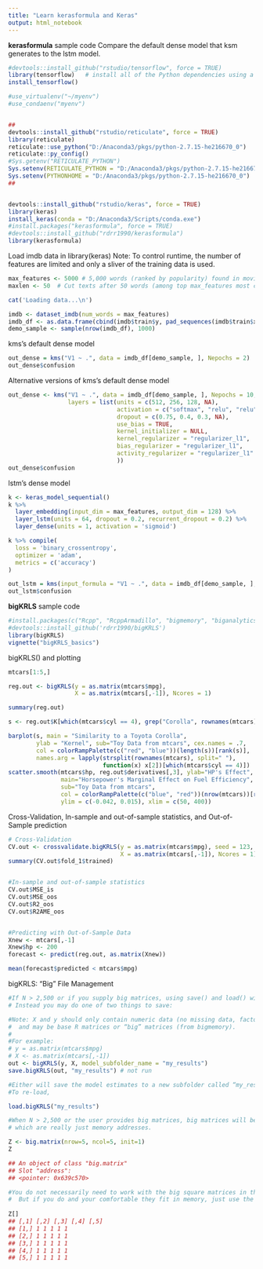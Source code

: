 ```yaml
---
title: "Learn kerasformula and Keras"
output: html_notebook
---
```


 
**kerasformula** sample code
Compare the default dense model that ksm generates to the lstm model. 

```r

#devtools::install_github("rstudio/tensorflow", force = TRUE)
library(tensorflow)   # install all of the Python dependencies using a built-in function
install_tensorflow()

#use_virtualenv("~/myenv")
#use_condaenv("myenv")


##
devtools::install_github("rstudio/reticulate", force = TRUE)
library(reticulate)
reticulate::use_python("D:/Anaconda3/pkgs/python-2.7.15-he216670_0")
reticulate::py_config()
#Sys.getenv("RETICULATE_PYTHON")
Sys.setenv(RETICULATE_PYTHON = "D:/Anaconda3/pkgs/python-2.7.15-he216670_0")
Sys.setenv(PYTHONHOME = "D:/Anaconda3/pkgs/python-2.7.15-he216670_0")
##


devtools::install_github("rstudio/keras", force = TRUE)
library(keras)
install_keras(conda = "D:/Anaconda3/Scripts/conda.exe")
#install.packages("kerasformula", force = TRUE)
#devtools::install_github("rdrr1990/kerasformula")
library(kerasformula)
```

Load imdb data in library(keras)
Note: To control runtime, the number of features are limited and only a sliver of the training data is used.

```r
max_features <- 5000 # 5,000 words (ranked by popularity) found in movie reviews
maxlen <- 50  # Cut texts after 50 words (among top max_features most common words) 

cat('Loading data...\n')

imdb <- dataset_imdb(num_words = max_features)
imdb_df <- as.data.frame(cbind(imdb$train$y, pad_sequences(imdb$train$x)))
demo_sample <- sample(nrow(imdb_df), 1000)

```

kms's default dense model
```r
out_dense = kms("V1 ~ .", data = imdb_df[demo_sample, ], Nepochs = 2)
out_dense$confusion
```

Alternative versions of kms's default dense model
```r

out_dense <- kms("V1 ~ .", data = imdb_df[demo_sample, ], Nepochs = 10, seed=123, scale=NULL,
                 layers = list(units = c(512, 256, 128, NA), 
                               activation = c("softmax", "relu", "relu", "softmax"),
                               dropout = c(0.75, 0.4, 0.3, NA),
                               use_bias = TRUE,
                               kernel_initializer = NULL,
                               kernel_regularizer = "regularizer_l1",
                               bias_regularizer = "regularizer_l1",
                               activity_regularizer = "regularizer_l1"
                               ))
out_dense$confusion

```



lstm's dense model
```r
k <- keras_model_sequential()
k %>%
  layer_embedding(input_dim = max_features, output_dim = 128) %>% 
  layer_lstm(units = 64, dropout = 0.2, recurrent_dropout = 0.2) %>% 
  layer_dense(units = 1, activation = 'sigmoid')

k %>% compile(
  loss = 'binary_crossentropy',
  optimizer = 'adam',
  metrics = c('accuracy')
)

out_lstm = kms(input_formula = "V1 ~ .", data = imdb_df[demo_sample, ], keras_model_seq = k, Nepochs = 2)
out_lstm$confusion


```



**bigKRLS** sample code

```r
#install.packages(c("Rcpp", "RcppArmadillo", "bigmemory", "biganalytics", "snow", "shiny", "httpuv", "scales", "lazyeval", "tibble"))
#devtools::install_github('rdrr1990/bigKRLS')
library(bigKRLS)
vignette("bigKRLS_basics")
```

bigKRLS() and plotting
```r

mtcars[1:5,]

reg.out <- bigKRLS(y = as.matrix(mtcars$mpg), 
                   X = as.matrix(mtcars[,-1]), Ncores = 1)

summary(reg.out)

s <- reg.out$K[which(mtcars$cyl == 4), grep("Corolla", rownames(mtcars))]

barplot(s, main = "Similarity to a Toyota Corolla",
        ylab = "Kernel", sub="Toy Data from mtcars", cex.names = .7,
        col = colorRampPalette(c("red", "blue"))(length(s))[rank(s)],
        names.arg = lapply(strsplit(rownames(mtcars), split=" "),
                           function(x) x[2])[which(mtcars$cyl == 4)])
scatter.smooth(mtcars$hp, reg.out$derivatives[,3], ylab="HP's Effect", xlab="Horsepower", pch =19, bty = "n",
               main="Horsepower's Marginal Effect on Fuel Efficiency",
               sub="Toy Data from mtcars",
               col = colorRampPalette(c("blue", "red"))(nrow(mtcars))[rank(reg.out$coeffs^2)],
               ylim = c(-0.042, 0.015), xlim = c(50, 400))

```


Cross-Validation, In-sample and out-of-sample statistics, and Out-of-Sample prediction
```r

# Cross-Validation
CV.out <- crossvalidate.bigKRLS(y = as.matrix(mtcars$mpg), seed = 123, Kfolds = 4,
                                X = as.matrix(mtcars[,-1]), Ncores = 1)
summary(CV.out$fold_1$trained)


#In-sample and out-of-sample statistics
CV.out$MSE_is
CV.out$MSE_oos
CV.out$R2_oos
CV.out$R2AME_oos


#Predicting with Out-of-Sample Data
Xnew <- mtcars[,-1]
Xnew$hp <- 200
forecast <- predict(reg.out, as.matrix(Xnew))

mean(forecast$predicted < mtcars$mpg)

```


bigKRLS: “Big” File Management

```r
#If N > 2,500 or if you supply big matrices, using save() and load() will crash your R session. 
# Instead you may do one of two things to save:

#Note: X and y should only contain numeric data (no missing data, factors, or vectors of constants) 
#  and may be base R matrices or “big” matrices (from bigmemory).
#
#For example:
# y = as.matrix(mtcars$mpg)
# X <- as.matrix(mtcars[,-1]) 
out <- bigKRLS(y, X, model_subfolder_name = "my_results")  
save.bigKRLS(out, "my_results") # not run

#Either will save the model estimates to a new subfolder called “my_results” in your current working directory. 
#To re-load,

load.bigKRLS("my_results")  

#When N > 2,500 or the user provides big matrices, big matrices will be returned, 
# which are really just memory addresses.

Z <- big.matrix(nrow=5, ncol=5, init=1)
Z

## An object of class "big.matrix"
## Slot "address":
## <pointer: 0x639c570>

#You do not necessarily need to work with the big square matrices in the output. 
#  But if you do and your comfortable they fit in memory, just use the square brackets:
  
Z[]
## [,1] [,2] [,3] [,4] [,5]
## [1,] 1 1 1 1 1
## [2,] 1 1 1 1 1
## [3,] 1 1 1 1 1
## [4,] 1 1 1 1 1
## [5,] 1 1 1 1 1

```
